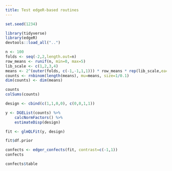 ```yaml
---
title: Test edgeR-based routines
---
```


```r
set.seed(1234)

library(tidyverse)
library(edgeR)
devtools::load_all("..")

n <- 100
folds <- seq(-2,2,length.out=n)
row_means <- runif(n, min=0, max=5)
lib_scale <- c(1,2,3,4)
means <- 2^(outer(folds, c(-1,-1,1,1))) * row_means * rep(lib_scale,each=n)
counts <- rnbinom(length(means), mu=means, size=1/0.1)
dim(counts) <- dim(means) 

counts
colSums(counts)

design <- cbind(c(1,1,0,0), c(0,0,1,1))

y <- DGEList(counts) %>%
    calcNormFactors() %>%
    estimateDisp(design)

fit <- glmQLFit(y, design)

fit$df.prior

confects <- edger_confects(fit, contrast=c(-1,1))
confects

confects$table
```

